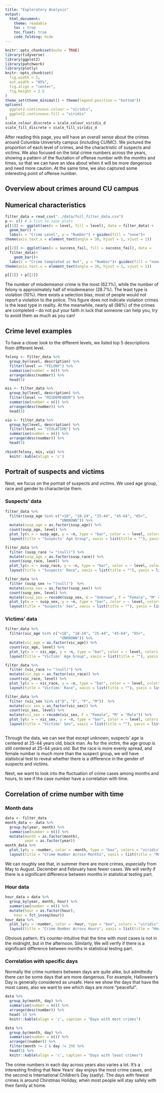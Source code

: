 ```yaml
---
title: "Exploratory Analysis"
output:
  html_document:
    theme: readable
    toc : true
    toc_float: true
    code_folding: hide
---
```


```r
knitr::opts_chunk$set(echo = TRUE)
library(tidyverse)
library(ggplot2)
library(patchwork)
library(plotly)
knitr::opts_chunk$set(
  fig.width = 5,
  out.width = "85%",
  fig.align = "center",
  fig.height = 2.5
)
theme_set(theme_minimal() + theme(legend.position = "bottom"))
options(
  ggplot2.continuous.colour = "viridis",
  ggplot2.continuous.fill = "viridis"
)
scale_colour_discrete = scale_colour_viridis_d
scale_fill_discrete = scale_fill_viridis_d
```
After reading this page, you will have an overall sense about the crimes around Columbia University campus (including CUIMC). 
We pictured the proportion of each level of crimes, and the charactristic of suspects and victims. We also focused on the total crime numbers across the years, showing a pattern of the fluctation of offense number with the months and times, so that we can have an idea about when it will be more dangerous and need more caution. At the same time, we also captured some interesting point of offense number.

## Overview about crimes around CU campus

## Numerical characteristics
```r
filter_data = read_csv("../data/full_filter_data.csv")
p <- c() # a list to save plots
p[[1]] <- ggplot(aes(x = level, fill = level), data = filter_data) + 
  geom_bar() +
  labs(x = "Crime Level", y = "Number") + guides(fill = "none")+
theme(axis.text.x = element_text(angle = 30, hjust = 1, vjust = 1))

p[[2]] <- ggplot(aes(x = success_fail, fill = success_fail), data = 
  filter_data)+
    geom_bar()+
  labs(x = "Crime Completed or Not", y = "Number")+ guides(fill = "none") +
theme(axis.text.x = element_text(angle = 30, hjust = 1, vjust = 1))

p[[1]] + p[[2]]
```

The number of misdemeanor crime is the most (62.1%), while the number of felony is approximately half of misdemeanor (28.7%). The least type is violation (10%). Here exists a selection bias, most of people would not report a violation to the police. This figure does not indicate violation crimes is the least type in reality. At the meanwhile, nearly all (98%) of the crimes are completed -- do not put your faith in luck that someone can help you, try to avoid them as much as you can! 

## Crime level examples
To have a closer look to the different levels, we listed top 5 descriptions from different level. 
```r
felony <- filter_data %>% 
  group_by(level, description) %>% 
  filter(level == "FELONY") %>% 
  summarise(number = n()) %>% 
  arrange(desc(number)) %>% 
  head(5)

mis <- filter_data %>% 
  group_by(level, description) %>% 
  filter(level == "MISDEMEANOR") %>% 
  summarise(number = n()) %>% 
  arrange(desc(number)) %>% 
  head(5)

vio <- filter_data %>% 
  group_by(level, description) %>% 
  filter(level == "VIOLATION") %>% 
  summarise(number = n()) %>% 
  arrange(desc(number)) %>% 
  head(5)
  
rbind(felony, mis, vio) %>% 
  knitr::kable(align = 'c')
```

## Portrait of suspects and victims {.tabset}

Next, we focus on the portrait of suspects and victims. We used age group, race and gender to characterize them.

### Suspects' data
```r
filter_data %>% 
  filter(susp_age %in% c("<18", "18-24", "25-44", "45-64", "65+",
                         "UNKNOWN")) %>%
  mutate(susp_age = as.factor(susp_age)) %>% 
  count(susp_age, level) %>% 
  plot_ly(x = ~ susp_age, y = ~n, type = "bar", color = ~ level, colors = "viridis") %>% 
  layout(title = "Suspects' Age Group", xaxis = list(title = ""), yaxis = list(title = "Number"))

filter_data %>% 
  filter (susp_race != "(null)") %>% 
  mutate(susp_age = as.factor(susp_race)) %>% 
  count(susp_race, level) %>% 
  plot_ly(x = ~ susp_race, y = ~n, type = "bar", color = ~ level, colors = "viridis") %>% 
  layout(title = "Suspects' Race", xaxis = list(title = ""), yaxis = list(title = "Number"))

filter_data %>% 
  filter (susp_sex != "(null)")  %>% 
  mutate(susp_sex = as.factor(susp_sex)) %>% 
  count(susp_sex, level) %>% 
  mutate(susp_sex = recode(susp_sex, U = "Unknown", F = "Female", "M" = "Male")) %>% 
  plot_ly(x = ~ susp_sex, y = ~n, type = "bar", color = ~ level, colors = "viridis") %>% 
  layout(title = "Suspects' Sex", xaxis = list(title = ""), yaxis = list(title = "Number"))
```

### Victims' data
```r
filter_data %>% 
  filter(vic_age %in% c("<18", "18-24", "25-44", "45-64", "65+",
                         "UNKNOWN")) %>%
  mutate(vic_age = as.factor(vic_age)) %>% 
  count(vic_age, level) %>% 
  plot_ly(x = ~ vic_age, y = ~n, type = "bar", color = ~ level, colors = "viridis") %>% 
  layout(title = "Victims' Age Group", xaxis = list(title = ""), yaxis = list(title = "Number"))

filter_data %>% 
  filter (vic_race != "(null)") %>% 
  mutate(vic_age = as.factor(vic_race)) %>% 
  count(vic_race, level) %>% 
  plot_ly(x = ~ vic_race, y = ~n, type = "bar", color = ~ level, colors = "viridis") %>% 
  layout(title = "Victims' Race", xaxis = list(title = ""), yaxis = list(title = "Number"))

filter_data %>% 
  filter (vic_sex %in% c("D", "E", "F", "M"))  %>% 
  mutate(vic_sex = as.factor(vic_sex)) %>% 
  count(vic_sex, level) %>% 
  mutate(vic_sex = recode(vic_sex, F = "Female", "M" = "Male")) %>% 
  plot_ly(x = ~ vic_sex, y = ~n, type = "bar", color = ~ level, colors = "viridis") %>% 
  layout(title = "Victims' Sex", xaxis = list(title = ""), yaxis = list(title = "Number"))
```

## {-}

Through the data, we can see that except unknown, suspects' age is centered at 25-44 years old, black man. As for the victim, the age group is still centered at 25-44 years old. But the race is more evenly spread, and female number is much more than the suspect group, we will have statistical test to reveal whether there is a difference in the gender of suspects and victims.

Next, we want to look into the fluctuation of crime cases among months and hours, to see if the case number have a correlation with time.

## Correlation of crime number with time
### Month data
```r
data <- filter_data
month_data <- data %>%  
  group_by(year, month) %>% 
  summarise(number = n()) %>% 
  mutate(month = as.factor(month),
         year = as.factor(year))
month_data %>% 
  plot_ly(y = ~number, color = ~month, type = "box", colors = "viridis") %>% 
  layout(title = "Crime Number Across Months", xaxis = list(title = "Month"), yaxis = list(title = "Number"))
```
We can roughly see that, in summer there are more crimes, especially from May to August. December and February have fewer cases. We will verify if there is a significant difference between months in statistical testing part.

### Hour data
```r
hour_data = data %>% 
  group_by(year, month, hour) %>% 
  summarise(number = n()) %>%
  mutate(hour = as.factor(hour),
    hour = fct_inseq(hour)) 
hour_data %>% 
  plot_ly(y = ~number, color = ~hour, type = "box", colors = "viridis") %>% 
  layout(title = "Crime Number Across Hours", xaxis = list(title = "Hour"), yaxis = list(title = "Number"))
```
Obvious pattern. It's counter-intuitive that the time with most cases is not in the midnight, but in the afternoon. Similarly, We will verify if there is a significant difference between months in statistical testing part.

### Correlation with specific days
Normally the crime numbers between days are quite alike, but admittedly there can be some days that are more dangerous. For example, Halloween's Day is generally considered as unsafe. Here we show the days that have the most cases, also we want to see which days are more "peaceful".
```r
data %>% 
  group_by(month, day) %>% 
  summarise(number = n()) %>% 
  arrange(desc(number)) %>% 
  head( 5) %>% 
  knitr::kable(align = 'c', caption = "Days with most crimes")

data %>% 
  group_by(month, day) %>% 
  summarise(number = n()) %>% 
  arrange((number)) %>%
  filter(month != 2 & day != 29) %>% 
  head(5) %>% 
  knitr::kable(align = 'c', caption = "Days with least crimes")
```

The crime numbers in each day across years also varies a lot. It's a interesting finding that New Years' day enjoys the most crime cases, and the second is International Children's Day (sadly).  The days with fewest crimes is around Chirstmas Holiday, when most people will stay safely with their family at home. 
